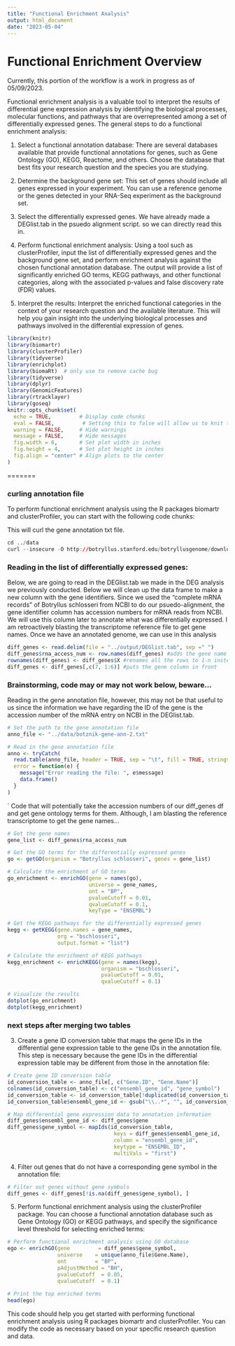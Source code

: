 ```yaml
---
title: "Functional Enrichment Analysis"
output: html_document
date: "2023-05-04"
---
```

# Functional Enrichment Overview
Currently, this portion of the workflow is a work in progress as of 05/09/2023.

Functional enrichment analysis is a valuable tool to interpret the results of differential gene expression analysis by identifying the biological processes, molecular functions, and pathways that are overrepresented among a set of differentially expressed genes. The general steps to do a functional enrichment analysis:

1. Select a functional annotation database: There are several databases available that provide functional annotations for genes, such as Gene Ontology (GO), KEGG, Reactome, and others. Choose the database that best fits your research question and the species you are studying.

2. Determine the background gene set: This set of genes should include all genes expressed in your experiment. You can use a reference genome or the genes detected in your RNA-Seq experiment as the background set.

3. Select the differentially expressed genes. We have already made a DEGlist.tab in the psuedo alignment script. so we can directly read this in.

4. Perform functional enrichment analysis: Using a tool such as clusterProfiler, input the list of differentially expressed genes and the background gene set, and perform enrichment analysis against the chosen functional annotation database. The output will provide a list of significantly enriched GO terms, KEGG pathways, and other functional categories, along with the associated p-values and false discovery rate (FDR) values.

5. Interpret the results: Interpret the enriched functional categories in the context of your research question and the available literature. This will help you gain insight into the underlying biological processes and pathways involved in the differential expression of genes.


```r
library(knitr)
library(biomartr)
library(clusterProfiler)
library(tidyverse)
library(enrichplot)
library(biomaRt)  # only use to remove cache bug
library(tidyverse)
library(dplyr)
library(GenomicFeatures)
library(rtracklayer)
library(goseq)
knitr::opts_chunk$set(
  echo = TRUE,         # Display code chunks
  eval = FALSE,         # Setting this to false will allow us to knit the code without evaluating code chunks
  warning = FALSE,     # Hide warnings
  message = FALSE,     # Hide messages
  fig.width = 6,       # Set plot width in inches
  fig.height = 4,      # Set plot height in inches
  fig.align = "center" # Align plots to the center
)
```


=======

### curling annotation file
To perform functional enrichment analysis using the R packages biomartr and clusterProfiler, you can start with the following code chunks:

This will curl the gene annotation txt file.
```r
cd ../data
curl --insecure -O http://botryllus.stanford.edu/botryllusgenome/download/botznik-gene-ann-2.txt
```

### Reading in the list of differentially expressed genes:
Below, we are going to read in the DEGlist.tab we made in the DEG analysis we previously conducted. Below we will clean up the data frame to make a new column with the gene identifiers. Since we used the "complete mRNA records" of Botryllus schlosseri from NCBI to do our psuedo-alignment, the gene identifier column has accession numbers for mRNA reads from NCBI. We will use this column later to annotate what was differentially expressed. I am retroactively blasting the transcriptome reference file to get gene names. Once we have an annotated genome, we can use in this analysis
```r

diff_genes <- read.delim(file = "../output/DEGlist.tab", sep =" ")
diff_genes$rna_access_num <- row.names(diff_genes) #adds the gene name into data frame as new column called gene
rownames(diff_genes) <- diff_genes$X #renames all the rows to 1-n instead of the gene name
diff_genes <- diff_genes[,c(7, 1:6)] #puts the gene column in front
```


### Brainstorming, code may or may not work below, beware... 
Reading in the gene annotation file, however, this may not be that useful to us since the information we have regarding the ID of the gene is the accession number of the mRNA entry on NCBI in the DEGlist.tab.
```r
# Set the path to the gene annotation file
anno_file <- "../data/botznik-gene-ann-2.txt"

# Read in the gene annotation file
anno <- tryCatch(
  read.table(anno_file, header = TRUE, sep = "\t", fill = TRUE, stringsAsFactors = FALSE), #fille = TRUE helps handle the missing values in the annotation file
  error = function(e) {
    message("Error reading the file: ", e$message)
    data.frame()
  }
)

```
`
Code that will potentially take the accession numbers of our diff_genes df and get gene ontology terms for them. Although, I am blasting the reference transcriptome to get the gene names...
```r
# Get the gene names
gene_list <- diff_genes$rna_access_num

# Get the GO terms for the differentially expressed genes
go <- getGO(organism = "Botryllus schlosseri", genes = gene_list)

```

```r

# Calculate the enrichment of GO terms
go_enrichment <- enrichGO(gene = names(go), 
                          universe = gene_names, 
                          ont = "BP", 
                          pvalueCutoff = 0.01, 
                          qvalueCutoff = 0.1, 
                          keyType = "ENSEMBL")

# Get the KEGG pathways for the differentially expressed genes
kegg <- getKEGG(gene.names = gene_names,
                org = "bschlosseri",
                output.format = "list")

# Calculate the enrichment of KEGG pathways
kegg_enrichment <- enrichKEGG(gene = names(kegg), 
                              organism = "bschlosseri",
                              pvalueCutoff = 0.01,
                              qvalueCutoff = 0.1)

# Visualize the results
dotplot(go_enrichment)
dotplot(kegg_enrichment)

```





### next steps after merging two tables
3. Create a gene ID conversion table that maps the gene IDs in the differential gene expression table to the gene IDs in the annotation file. This step is necessary because the gene IDs in the differential expression table may be different from those in the annotation file:

```r
# Create gene ID conversion table
id_conversion_table <- anno_file[, c("Gene.ID", "Gene.Name")]
colnames(id_conversion_table) <- c("ensembl_gene_id", "gene_symbol")
id_conversion_table <- id_conversion_table[!duplicated(id_conversion_table$ensembl_gene_id), ]
id_conversion_table$ensembl_gene_id <- gsub("\\..*", "", id_conversion_table$ensembl_gene_id)

# Map differential gene expression data to annotation information
diff_genes$ensembl_gene_id <- diff_genes$gene
diff_genes$gene_symbol <- mapIds(id_conversion_table, 
                                  keys = diff_genes$ensembl_gene_id, 
                                  column = "ensembl_gene_id", 
                                  keytype = "ENSEMBL_ID", 
                                  multiVals = "first")
```

4. Filter out genes that do not have a corresponding gene symbol in the annotation file:

```r
# Filter out genes without gene symbols
diff_genes <- diff_genes[!is.na(diff_genes$gene_symbol), ]
```

5. Perform functional enrichment analysis using the clusterProfiler package. You can choose a functional annotation database such as Gene Ontology (GO) or KEGG pathways, and specify the significance level threshold for selecting enriched terms:

```r
# Perform functional enrichment analysis using GO database
ego <- enrichGO(gene         = diff_genes$gene_symbol,
                universe    = unique(anno_file$Gene.Name),
                ont         = "BP",
                pAdjustMethod = "BH",
                pvalueCutoff  = 0.05,
                qvalueCutoff  = 0.1)
                
# Print the top enriched terms
head(ego)
```

This code should help you get started with performing functional enrichment analysis using R packages biomartr and clusterProfiler. You can modify the code as necessary based on your specific research question and data.